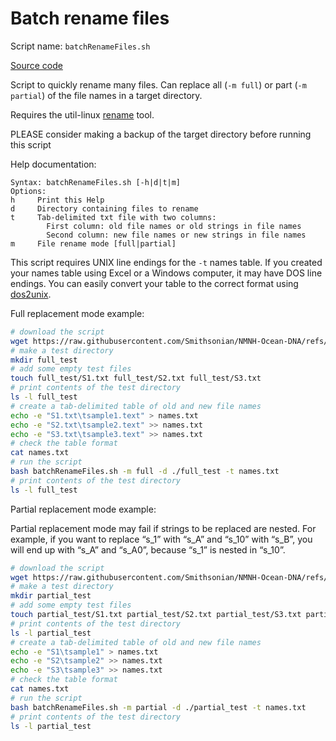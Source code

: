# Batch rename files

Script name: `batchRenameFiles.sh`

[Source code](https://github.com/Smithsonian/NMNH-Ocean-DNA/blob/main/scripts/utils/batchRenameFiles.sh)

Script to quickly rename many files. Can replace all (`-m full`) or part (`-m partial`) of the file names in a target directory.

Requires the util-linux [rename](https://manpages.debian.org/stretch/util-linux/rename.ul.1.en.html) tool.

::: {.callout-warning}
PLEASE consider making a backup of the target directory before running this script
:::

Help documentation:
```
Syntax: batchRenameFiles.sh [-h|d|t|m]
Options:
h     Print this Help
d     Directory containing files to rename
t     Tab-delimited txt file with two columns:
        First column: old file names or old strings in file names
        Second column: new file names or new strings in file names
m     File rename mode [full|partial]
```

::: {callout.tip}
This script requires UNIX line endings for the `-t` names table.
If you created your names table using Excel or a Windows computer, it may have DOS line endings.
You can easily convert your table to the correct format using [dos2unix](https://dos2unix.sourceforge.io/).
:::

Full replacement mode example:
```bash
# download the script
wget https://raw.githubusercontent.com/Smithsonian/NMNH-Ocean-DNA/refs/heads/main/scripts/utils/batchRenameFiles.sh
# make a test directory
mkdir full_test
# add some empty test files
touch full_test/S1.txt full_test/S2.txt full_test/S3.txt
# print contents of the test directory
ls -l full_test
# create a tab-delimited table of old and new file names
echo -e "S1.txt\tsample1.text" > names.txt
echo -e "S2.txt\tsample2.text" >> names.txt
echo -e "S3.txt\tsample3.text" >> names.txt
# check the table format
cat names.txt
# run the script
bash batchRenameFiles.sh -m full -d ./full_test -t names.txt
# print contents of the test directory
ls -l full_test
```

Partial replacement mode example:

::: {.callout-warning}
Partial replacement mode may fail if strings to be replaced are nested. 
For example, if you want to replace "s_1" with "s_A" and "s_10" with "s_B", you will end up with "s_A" and "s_A0", because "s_1" is nested in "s_10".
:::

```bash
# download the script
wget https://raw.githubusercontent.com/Smithsonian/NMNH-Ocean-DNA/refs/heads/main/scripts/utils/batchRenameFiles.sh
# make a test directory
mkdir partial_test
# add some empty test files
touch partial_test/S1.txt partial_test/S2.txt partial_test/S3.txt partial_test/S1_S3.txt
# print contents of the test directory
ls -l partial_test
# create a tab-delimited table of old and new file names
echo -e "S1\tsample1" > names.txt
echo -e "S2\tsample2" >> names.txt
echo -e "S3\tsample3" >> names.txt
# check the table format
cat names.txt
# run the script
bash batchRenameFiles.sh -m partial -d ./partial_test -t names.txt
# print contents of the test directory
ls -l partial_test
```